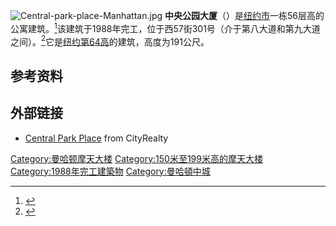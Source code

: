 [[File:Central-park-place-Manhattan.jpg|thumb]]
'''中央公园大厦'''（{{lang-en|Central Park Place}}）是[[纽约市|纽约市]]一栋56层高的公寓建筑。<ref name="cityrealty">{{cite web
 |url        =http://www.cityrealty.com/nyc/midtown-west/central-park-place-301-west-57th-street/6595
 |title      =Central Park Place
 |publisher  =CityRealty.com
 |accessdate =2012-12-31
}}</ref>该建筑于1988年完工，位于西57街301号（介于第八大道和第九大道之间）。<ref>{{Cite web |url=http://www.emporis.com/en/wm/bu/?id=centralparkplace-newyorkcity-ny-usa |title=Central Park Place |accessdate=2014-04-26 |archive-date=2008-03-17 |archive-url=https://web.archive.org/web/20080317095646/http://www.emporis.com/en/wm/bu/?id=centralparkplace-newyorkcity-ny-usa |dead-url=no }}</ref>它是[[纽约市摩天大楼列表|纽约第64高]]的建筑，高度为191公尺。

== 参考资料 ==
{{reflist}}

== 外部链接 ==
*[http://www.cityrealty.com/nyc/manhattan/central-park-place-301-west-57th-street/6595 Central Park Place] from CityRealty 

{{Coord|40|46|04|N|73|58|59|W|format=dms|display=title|type:landmark_region:US-NY}}

[[Category:曼哈顿摩天大楼|Category:曼哈顿摩天大楼]]
[[Category:150米至199米高的摩天大楼|Category:150米至199米高的摩天大楼]]
[[Category:1988年完工建築物|Category:1988年完工建築物]]
[[Category:曼哈頓中城|Category:曼哈頓中城]]